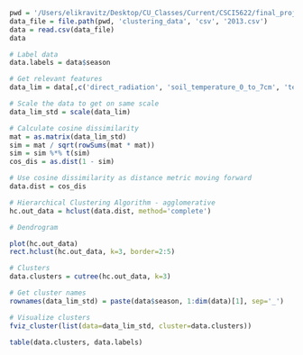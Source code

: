 ```r
pwd = '/Users/elikravitz/Desktop/CU_Classes/Current/CSCI5622/final_project/code'
data_file = file.path(pwd, 'clustering_data', 'csv', '2013.csv')
data = read.csv(data_file)
data
```

```r
# Label data
data.labels = data$season

# Get relevant features
data_lim = data[,c('direct_radiation', 'soil_temperature_0_to_7cm', 'temperature_2m')]

# Scale the data to get on same scale
data_lim_std = scale(data_lim)
```

```r
# Calculate cosine dissimilarity
mat = as.matrix(data_lim_std)
sim = mat / sqrt(rowSums(mat * mat))
sim = sim %*% t(sim)
cos_dis = as.dist(1 - sim)

# Use cosine dissimilarity as distance metric moving forward
data.dist = cos_dis
```

```r
# Hierarchical Clustering Algorithm - agglomerative
hc.out_data = hclust(data.dist, method='complete')
```

```r
# Dendrogram 

plot(hc.out_data)
rect.hclust(hc.out_data, k=3, border=2:5)
```
```r
# Clusters 
data.clusters = cutree(hc.out_data, k=3)
```

```r
# Get cluster names
rownames(data_lim_std) = paste(data$season, 1:dim(data)[1], sep='_')
```

```r
# Visualize clusters
fviz_cluster(list(data=data_lim_std, cluster=data.clusters))
```

```r
table(data.clusters, data.labels)
```